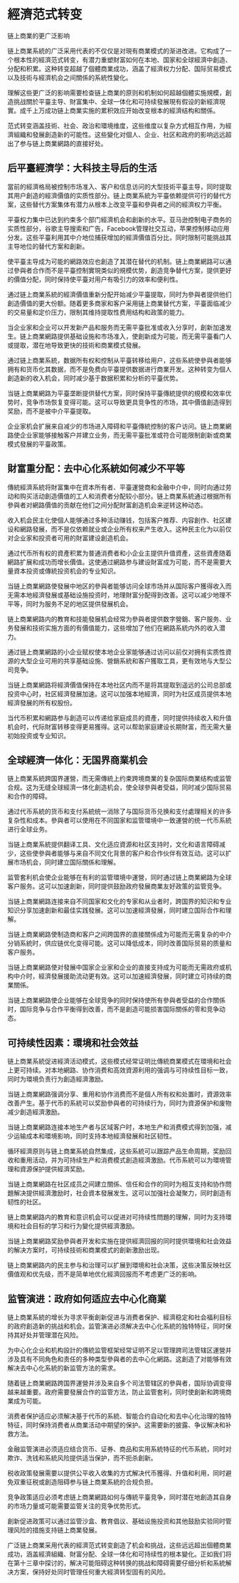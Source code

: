 # 經濟范式转变 {#sec-paradigm-shift}

链上商業的更广泛影响

链上商業系統的广泛采用代表的不仅仅是对現有商業模式的渐进改进。它构成了一个根本性的經濟范式转变，有潜力重塑財富如何在本地、国家和全球經濟中創造、分配和积累。这种转变超越了個體商業成功，涵盖了經濟权力分配、国际贸易模式以及技術与經濟机会之间關係的系統性變化。

理解这些更广泛的影响需要检查链上商業的原则和机制如何超越個體实施規模，創造挑战關於平臺主导、財富集中、全球一体化和可持续發展現有假设的新經濟現實。成千上万成功链上商業实施的累积效应开始改变根本的經濟结构和關係。

范式转变涵盖技術、社会、政治和環境维度，这些维度以复杂方式相互作用，为經濟組織和發展創造新的可能性。这些變化对個人、企业、社区和政府的影响远远超出了参与链上商業網路的直接好处。

## 后平臺經濟学：大科技主导后的生活

當前的經濟格局被控制市场准入、客户和信息访问的大型技術平臺主导，同时提取其用户創造的經濟價值的实质性部分。链上商業系統为平臺依赖提供可行的替代方案，这些替代方案集体有潜力从根本上改变平臺和參與者之间的經濟权力平衡。

平臺权力集中已达到约束多个部门經濟机会和創新的水平。亚马逊控制电子商务的实质性部分，谷歌主导搜索和广告，Facebook管理社交互动，苹果控制移动应用分发。这些平臺利用其中介地位捕获增加的經濟價值百分比，同时限制可能挑战其主导地位的替代方案和創新。

使平臺主导成为可能的網路效应也創造了其潜在替代的机制。链上商業網路可以通过參與者合作而不是平臺控制實現类似的規模优势，創造竞争替代方案，提供更好的價值分配，同时保持使平臺对用户有吸引力的效率和便利性。

通过链上商業系統的經濟價值重新分配开始减少平臺提取，同时为參與者提供他们創造價值的更大份额。随着更多商家和客户采用链上商業替代方案，平臺面临减少的交易量和定价压力，限制其维持提取性费用结构和政策的能力。

当企业家和企业可以开发新产品和服务而无需平臺批准或收入分享时，創新加速发生。链上商業網路提供基础设施和市场准入，使創新成为可能，而无需平臺看门人或提取，潜在地导致更快的技術和商業模式發展。

通过链上商業系統，数据所有权和控制从平臺转移给用户，这些系統使參與者能够拥有和货币化其数据，而不是免费向平臺提供数据进行商業开发。这种转变为個人創造新的收入机会，同时减少基于数据积累和分析的平臺优势。

当链上商業網路为平臺垄断提供替代方案，同时保持平臺傳統提供的規模和效率优势时，竞争市场恢复变得可能。这可以导致更具竞争性的市场，其中價值創造得到奖励，而不是被中介平臺提取。

企业家机会扩展来自减少的市场进入障碍和平臺傳統控制的客户访问。链上商業網路使企业家能够接触客户并建立业务，而无需平臺批准或符合可能限制創新或商業模式發展的平臺政策。

## 財富重分配：去中心化系統如何减少不平等

傳統經濟系統将財富集中在資本所有者、平臺運營商和金融中介中，同时向通过劳动和购买活动創造價值的工人和消费者分配较小部分。链上商業系統通过根据所有參與者对網路價值的贡献在他们之间分配財富創造机会来逆转这种动态。

收入机会民主化使個人能够通过多种活动赚钱，包括客户推荐、内容創作、社区建设和網路發展，而不是仅依赖就业或企业所有权来产生收入。这种民主化为以前仅对企业家和投资者可用的財富建设創造机会。

通过代币所有权的資產积累为普通消费者和小企业主提供升值資產，这些資產随着網路扩展和成功而增长價值。这使通过網路参与建设財富成为可能，而不是需要大量資本投资或傳統投资机会的专业知识。

当链上商業網路使發展中地区的參與者能够访问全球市场并从国际客户獲得收入而无需本地經濟發展或基础设施投资时，地理財富分配得到改善。这可以减少地理不平等，同时为服务不足的地区提供發展机会。

链上商業網路内的教育和技能發展机会经常为參與者提供数字營銷、客户服务、业务發展和技術实施方面的有價值能力，这些增加了他们在網路系統内外的收入潜力。

通过链上商業網路的小企业赋权使本地企业家能够通过访问以前仅对拥有实质性資源的大型企业可用的共享基础设施、營銷系統和客户獲取工具，更有效地与大型公司竞争。

当链上商業網路将經濟價值保持在本地社区内而不是将其提取到遥远的公司总部或投资中心时，社区經濟發展加速。这可以加强本地經濟，同时为社区成员提供本地經濟發展的所有权股份。

当代币积累和網路参与創造可以传递给家庭成员的資產，同时提供持续收入和升值机会时，代际財富转移变得更易獲得。这可以帮助家庭建设长期財富，而无需大量初始投资或专业知识。

## 全球經濟一体化：无国界商業机会

链上商業系統跨国界運營，而无需傳統上约束跨境商業的复杂国际商業结构或监管合规。这为无缝全球經濟一体化創造机会，使全球參與者受益，同时减少国际贸易和合作的障碍。

通过代币系統的货币和支付系統统一消除了与国际货币兑换和支付處理相关的许多复杂性和成本。參與者可以使用在不同国家和监管環境中一致運營的统一代币系統进行全球业务。

当链上商業系統提供翻译工具、文化适应資源和社区支持时，文化和语言障碍减少，这些使參與者能够与来自不同文化背景的客户和合作伙伴有效互动。这可以扩展市场机会，同时建立国际關係和理解。

监管套利机会使企业能够在有利的监管環境中運營，同时通过链上商業網路为全球客户服务。这可以加速創新，同时提供鼓励政府發展商業友好政策的监管竞争。

当链上商業網路连接来自不同国家和文化的专家和从业者时，跨国界的知识和专业知识分享加速創新和最佳实践發展。这可以加速經濟發展，同时建立国际合作和理解。

当链上商業網路使制造商和客户之间跨国界的直接關係成为可能而无需复杂的中介分销系統时，供应链优化变得可能。这可以降低成本，同时改善国际贸易的质量和客户服务。

当链上商業網路使对發展中国家企业家和企业的直接支持成为可能而无需政府或机构中介时，經濟發展援助流动更有效。这可以加速經濟發展，同时建立可持续的商業關係。

当链上商業網路使企业能够在全球竞争的同时保持使所有參與者受益的合作關係时，国际竞争与合作平衡得到改善，而不是創造可能损害国际關係的零和竞争动态。

## 可持续性因素：環境和社会效益

链上商業系統促进經濟活动模式，这些模式经常证明比傳統商業模式在環境和社会上更可持续。对本地網路、协作消费和高效資源利用的强调与可持续性目标一致，同时为環境负责行为創造經濟激励。

当链上商業網路强调分享、重用和协作消费而不是個人所有权和处置时，資源效率改善产生。基于代币的系統可以奖励參與者的可持续行为，同时为資源保护和废物减少創造經濟激励。

当链上商業網路连接本地生产者与区域客户时，本地生产和消费模式得到加强，减少运输成本和環境影响，同时支持本地經濟發展和社区韧性。

循环經濟原则与链上商業系統自然集成，这些系統可以跟踪产品生命周期，奖励回收和重用活动，并为可持续生产和消费模式創造經濟激励。代币系統可以为環境管理和資源保护提供經濟奖励。

当链上商業網路在社区成员之间建立關係、信任和合作的同时为相互支持和协作問題解决提供經濟激励时，社会資本發展发生。这可以加强社会凝聚力，同时創造有韧性的社区。

链上商業網路内的教育和意识机会可以促进对可持续性問題的理解，同时为支持環境和社会目标的学习和行为變化提供經濟激励。

当链上商業網路奖励參與者开发和实施在提供經濟回报的同时提供環境和社会效益的解决方案时，可持续技術和商業模式的創新激励出现。

链上商業網路内的民主参与和治理可以扩展到環境和社会决策，这些决策反映社区價值观和优先级，而不是简单地优化經濟回报而不考虑更广泛的影响。

## 监管演进：政府如何适应去中心化商業

链上商業系統的增长为寻求平衡創新促进与消费者保护、經濟稳定和社会福利目标的政府創造新的挑战和机会。监管演进必须解决去中心化系統的独特特征，同时保持其好处并管理潜在风险。

为中心化企业和机构設計的傳統监管框架经常证明不足以管理跨司法管辖区運營并涉及具有不同角色和责任的多种类型參與者的去中心化網路。这創造了对能够有效解决去中心化系統的新监管方法的需求。

随着链上商業網路跨国界運營并涉及来自多个司法管辖区的參與者，国际协调变得越来越重要。政府需要發展合作的监管方法，防止监管套利，同时使創新和跨境商業成为可能。

消费者保护适应必须解决基于代币的系統、智能合约自动化和去中心化治理的独特特征，同时保持消费者从商業活动中期望的保护。这需要新的披露、争议解决和补救方法。

金融监管演进必须适应结合货币、证券、商品和实用系統特征的代币系統，同时对欺诈、洗钱和系統风险提供适当保护，而不扼杀創新。

税收政策發展需要以提供公平收入收集的方式解决代币獲得、升值和利用，同时避免双重征税或創造阻碍参与链上商業系統的合规负担。

竞争政策适应必须考虑链上商業網路如何与傳統平臺竞争，同时潜在地創造其自身的市场力量或可能需要监管关注的竞争优势形式。

創新促进政策可以通过监管沙盒、教育倡议、基础设施投资和其他鼓励实验同时管理风险的措施支持链上商業發展。

广泛链上商業采用代表的經濟范式转变創造了机会和挑战，这些远远超出個體商業成功，涵盖經濟組織、財富分配、全球一体化和可持续性的根本變化。正如我们将在第十三章中探讨的，解决可能阻碍这种转换的挑战和障碍需要仔细分析和系統解决方案，保持好处同时管理任何重大經濟转型固有的风险。
